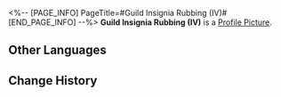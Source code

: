 <%-- [PAGE_INFO]
PageTitle=#Guild Insignia Rubbing (IV)#
[END_PAGE_INFO] --%>
{{Item Infobox
|id          = 140261
|image       = Item Guild Insignia Rubbing (IV).png
|type        = Mission Item
|invCategory = Missions
|rarity      = 1
|effect      = 
|description = A rubbing put together at a particular angle, portraying the secret insignia left by Scholar Bernini, who was Todd's teacher. It seems to be hiding some important information.
}}
'''Guild Insignia Rubbing (IV)''' is a [[Profile Picture]].

==Other Languages==
{{Other Languages
|en   = Guild Insignia Rubbing (IV)
|zhs  = 学会标识的拓片（其四）
|zht  = 學會標記拓片（其四）
|ja   = 学会のマークの拓本（四）
|ko   = 학회 표식의 탁본 (4)
|es   = Calco de una marca de la Sociedad (IV)
|fr   = Estampe de marque de la Guilde (IV)
|ru   = Эстамп Гильдии IV
|th   = ภาพจารึกที่มีสัญลักษณ์ของสถาบัน (4)
|vi   = Bản Khắc Ký Hiệu Của Hội 4
|de   = Gildeninsignien-Abrieb (IV)
|id   = Jejak Simbol Ilmu Akademis (Bagian 4)
|pt   = Parte da Insígnia da Guilda (IV)
}}

==Change History==
{{Change History|1.2}}